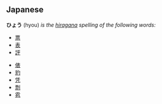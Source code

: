 ==Japanese==
'''ひょう''' (hyou) ''is the [[hiragana]] spelling of the following words:''
<!-- more common words -->
* [[票]]
* [[表]]
* [[評]]
<!-- less common words -->
* [[俵]]
* [[豹]]
* [[凭]]
* [[剽]]
* [[雹]]